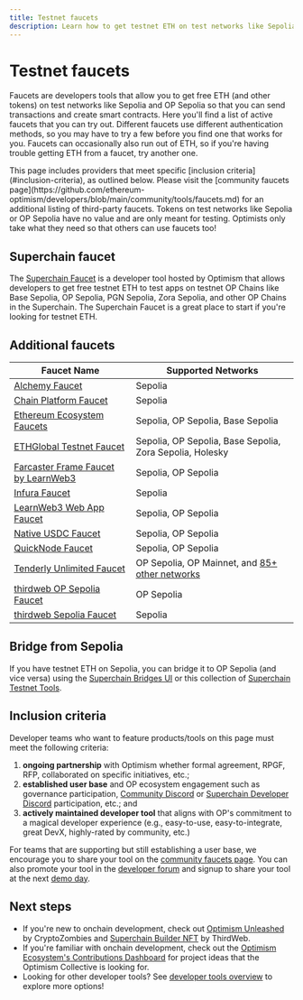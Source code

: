 ```yaml
---
title: Testnet faucets
description: Learn how to get testnet ETH on test networks like Sepolia and OP Sepolia for development and testing purposes.
---
```


# Testnet faucets

Faucets are developers tools that allow you to get free ETH (and other tokens) on test networks like Sepolia and OP Sepolia so that you can send transactions and create smart contracts.
Here you'll find a list of active faucets that you can try out.
Different faucets use different authentication methods, so you may have to try a few before you find one that works for you.
Faucets can occasionally also run out of ETH, so if you're having trouble getting ETH from a faucet, try another one.

<Info>
This page includes providers that meet specific [inclusion criteria](#inclusion-criteria), as outlined below. Please visit the [community faucets page](https://github.com/ethereum-optimism/developers/blob/main/community/tools/faucets.md) for an additional listing of third-party faucets.
</Info>

<Info>
Tokens on test networks like Sepolia or OP Sepolia have no value and are only meant for testing.
Optimists only take what they need so that others can use faucets too!
</Info>

## Superchain faucet

The [Superchain Faucet](https://console.optimism.io/faucet?utm_source=op-docs&utm_medium=docs) is a developer tool hosted by Optimism that allows developers to get free testnet ETH to test apps on testnet OP Chains like Base Sepolia, OP Sepolia, PGN Sepolia, Zora Sepolia, and other OP Chains in the Superchain.
The Superchain Faucet is a great place to start if you're looking for testnet ETH.

## Additional faucets

| Faucet Name                                                                                                                     | Supported Networks                                                                                                                    |
| ------------------------------------------------------------------------------------------------------------------------------- | ------------------------------------------------------------------------------------------------------------------------------------- |
| [Alchemy Faucet](https://sepoliafaucet.com)                                                                                     | Sepolia                                                                                                                               |
| [Chain Platform Faucet](https://faucet.chainplatform.co/faucets/ethereum-sepolia/)                                              | Sepolia                                                                                                                               |
| [Ethereum Ecosystem Faucets](https://www.ethereum-ecosystem.com/faucets)                                                        | Sepolia, OP Sepolia, Base Sepolia                                                                                                     |
| [ETHGlobal Testnet Faucet](https://ethglobal.com/faucet)                                                                        | Sepolia, OP Sepolia, Base Sepolia, Zora Sepolia, Holesky                                                                              |
| [Farcaster Frame Faucet by LearnWeb3](https://warpcast.com/haardikkk/0x28f4237d)                                                | Sepolia, OP Sepolia                                                                                                                   |
| [Infura Faucet](https://www.infura.io/faucet/sepolia)                                                                           | Sepolia                                                                                                                               |
| [LearnWeb3 Web App Faucet](https://learnweb3.io/faucets)                                                                        | Sepolia, OP Sepolia                                                                                                                   |
| [Native USDC Faucet](https://faucet.circle.com/)                                                                                | Sepolia, OP Sepolia                                                                                                                   |
| [QuickNode Faucet](https://faucet.quicknode.com/optimism/)                                                                      | Sepolia, OP Sepolia                                                                                                                   |
| [Tenderly Unlimited Faucet](https://docs.tenderly.co/virtual-testnets/unlimited-faucet?mtm_campaign=ext-docs\&mtm_kwd=optimism) | OP Sepolia, OP Mainnet, and [85+ other networks](https://docs.tenderly.co/supported-networks?mtm_campaign=ext-docs\&mtm_kwd=optimism) |
| [thirdweb OP Sepolia Faucet](https://thirdweb.com/op-sepolia-testnet?utm_source=opdocs\&utm_medium=docs)                        | OP Sepolia                                                                                                                            |
| [thirdweb Sepolia Faucet](https://thirdweb.com/sepolia?utm_source=opdocs\&utm_medium=docs)                                      | Sepolia                                                                                                                               |

## Bridge from Sepolia

If you have testnet ETH on Sepolia, you can bridge it to OP Sepolia (and vice versa) using the [Superchain Bridges UI](https://app.optimism.io/bridge/?utm_source=op-docs&utm_medium=docs) or this collection of [Superchain Testnet Tools](https://www.superchain.tools/).

## Inclusion criteria

Developer teams who want to feature products/tools on this page must meet the following criteria:

1.  **ongoing partnership** with Optimism whether formal agreement, RPGF, RFP, collaborated on specific initiatives, etc.;
2.  **established user base** and OP ecosystem engagement such as governance participation, [Community Discord](https://discord.gg/optimism) or [Superchain Developer Discord](https://guild.xyz/superchain-devs) participation, etc.; and
3.  **actively maintained developer tool** that aligns with OP's commitment to a magical developer experience (e.g., easy-to-use, easy-to-integrate, great DevX, highly-rated by community, etc.)

For teams that are supporting but still establishing a user base, we encourage you to share your tool on the [community faucets page](https://github.com/ethereum-optimism/developers/blob/main/community/tools/faucets.md).
You can also promote your tool in the [developer forum](https://github.com/ethereum-optimism/developers/discussions/categories/show-and-tell) and signup to share your tool at the next [demo day](https://community.optimism.io/docs/contribute/demo-day/?utm_source=op-docs&utm_medium=docs).

## Next steps

*   If you're new to onchain development, check out [Optimism Unleashed](https://cryptozombies.io/en/optimism) by CryptoZombies and [Superchain Builder NFT](https://web.archive.org/web/20231218203510/https://blog.thirdweb.com/guides/optimism-superchain-faucet-nft/) by ThirdWeb.
*   If you're familiar with onchain development, check out the [Optimism Ecosystem's Contributions Dashboard](https://github.com/ethereum-optimism/ecosystem-contributions) for project ideas that the Optimism Collective is looking for.
*   Looking for other developer tools? See [developer tools overview](/app-developers/tools) to explore more options!
